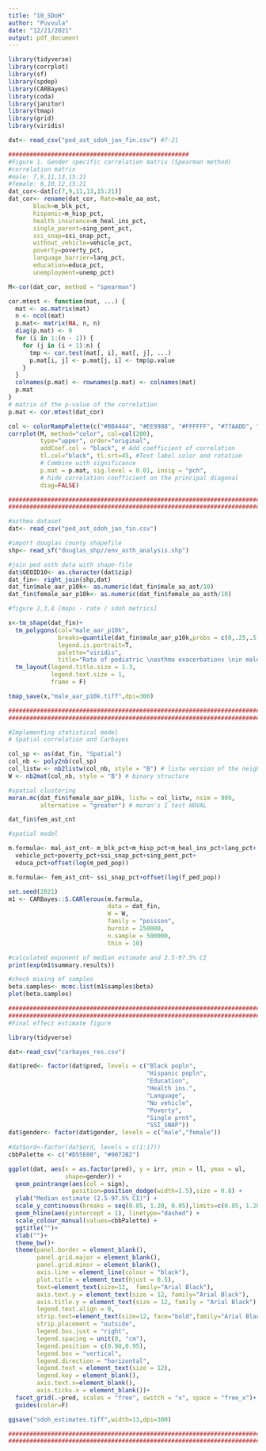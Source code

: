 ```yaml
---
title: "10_SDoH"
author: "Puvvula"
date: "12/21/2021"
output: pdf_document
---
```


```r
library(tidyverse)
library(corrplot)
library(sf)
library(spdep)
library(CARBayes)
library(coda)
library(janitor)
library(tmap)
library(grid)
library(viridis)

dat<- read_csv("ped_ast_sdoh_jan_fin.csv") #7-21

###################################################
#Figure 1. Gender specific correlation matrix (Spearman method)
#correlation matrix
#male: 7,9,11,13,15:21
#female: 8,10,12,15:21
dat_cor<-dat[c(7,9,11,13,15:21)]
dat_cor<- rename(dat_cor, Rate=male_aa_ast,
       black=m_blk_pct,
       hispanic=m_hisp_pct,
       health_insurance=m_heal_ins_pct,
       single_parent=sing_pent_pct,
       ssi_snap=ssi_snap_pct,
       without_vehicle=vehicle_pct,
       poverty=poverty_pct,
       language_barrier=lang_pct,
       education=educa_pct,
       unemployment=unemp_pct)

M<-cor(dat_cor, method = "spearman")

cor.mtest <- function(mat, ...) {
  mat <- as.matrix(mat)
  n <- ncol(mat)
  p.mat<- matrix(NA, n, n)
  diag(p.mat) <- 0
  for (i in 1:(n - 1)) {
    for (j in (i + 1):n) {
      tmp <- cor.test(mat[, i], mat[, j], ...)
      p.mat[i, j] <- p.mat[j, i] <- tmp$p.value
    }
  }
  colnames(p.mat) <- rownames(p.mat) <- colnames(mat)
  p.mat
}
# matrix of the p-value of the correlation
p.mat <- cor.mtest(dat_cor)

col <- colorRampPalette(c("#BB4444", "#EE9988", "#FFFFFF", "#77AADD", "#4477AA"))
corrplot(M, method="color", col=col(200),  
         type="upper", order="original", 
         addCoef.col = "black", # Add coefficient of correlation
         tl.col="black", tl.srt=45, #Text label color and rotation
         # Combine with significance
         p.mat = p.mat, sig.level = 0.01, insig = "pch", 
         # hide correlation coefficient on the principal diagonal
         diag=FALSE)

################################################################################
################################################################################

#asthma dataset
dat<- read_csv("ped_ast_sdoh_jan_fin.csv")

#import douglas county shapefile
shp<- read_sf("douglas_shp//env_asth_analysis.shp")

#join ped asth data with shape-file
dat$GEOID10<- as.character(dat$zip)
dat_fin<- right_join(shp,dat)
dat_fin$male_aar_p10k<- as.numeric(dat_fin$male_aa_ast/10)
dat_fin$female_aar_p10k<- as.numeric(dat_fin$female_aa_asth/10)

#figure 2,3,4 [maps - rate / sdoh metrics]

x<-tm_shape(dat_fin)+
  tm_polygons(col="male_aar_p10k",
              breaks=quantile(dat_fin$male_aar_p10k,probs = c(0,.25,.5,.75,1)),
              legend.is.portrait=T,
              palette="viridis",
              title="Rate of pediatric \nasthma exacerbations \nin male per 10,000 \nchildren per year")+
  tm_layout(legend.title.size = 1.3,
            legend.text.size = 1,
            frame = F)

tmap_save(x,"male_aar_p10k.tiff",dpi=300)

################################################################################
################################################################################

#Implementing statistical model
# Spatial correlation and Carbayes

col_sp <- as(dat_fin, "Spatial")
col_nb <- poly2nb(col_sp) 
col_listw <- nb2listw(col_nb, style = "B") # listw version of the neighborhood
W <- nb2mat(col_nb, style = "B") # binary structure

#spatial clustering
moran.mc(dat_fin$female_aar_p10k, listw = col_listw, nsim = 999, 
         alternative = "greater") # moran's I test HOVAL

dat_fin$fem_ast_cnt

#spatial model

m.formula<- mal_ast_cnt~ m_blk_pct+m_hisp_pct+m_heal_ins_pct+lang_pct+
  vehicle_pct+poverty_pct+ssi_snap_pct+sing_pent_pct+
  educa_pct+offset(log(m_ped_pop))

m.formula<- fem_ast_cnt~ ssi_snap_pct+offset(log(f_ped_pop))

set.seed(2021)
m1 <- CARBayes::S.CARleroux(m.formula,
                            data = dat_fin,
                            W = W,
                            family = "poisson",
                            burnin = 250000,
                            n.sample = 500000,
                            thin = 10)

#calculated exponent of median estimate and 2.5-97.5% CI
print(exp(m1$summary.results))

#check mixing of samples
beta.samples<- mcmc.list(m1$samples$beta)
plot(beta.samples)

################################################################################
################################################################################
#Final effect estimate figure

library(tidyverse)

dat<-read_csv("carbayes_res.csv")

dat$pred<- factor(dat$pred, levels = c("Black popln",
                                       "Hispanic popln",
                                       "Education",
                                       "Health ins.",
                                       "Language",
                                       "No vehicle",
                                       "Poverty",
                                       "Single prnt",
                                       "SSI_SNAP"))
dat$gender<- factor(dat$gender, levels = c("male","female"))
  
#dat$ord<-factor(dat$ord, levels = c(1:17))
cbbPalette <- c("#D55E00", "#0072B2")

ggplot(dat, aes(x = as.factor(pred), y = irr, ymin = ll, ymax = ul,
                shape=gender)) + 
  geom_pointrange(aes(col = sign), 
                  position=position_dodge(width=1.5),size = 0.8) +
  ylab("Median estimate (2.5-97.5% CI)") +
  scale_y_continuous(breaks = seq(0.85, 1.20, 0.05),limits=c(0.85, 1.20))+
  geom_hline(aes(yintercept = 1), linetype="dashed") + 
  scale_colour_manual(values=cbbPalette) + 
  ggtitle("")+
  xlab("")+
  theme_bw()+
  theme(panel.border = element_blank(),
        panel.grid.major = element_blank(),
        panel.grid.minor = element_blank(),
        axis.line = element_line(colour = "black"),
        plot.title = element_text(hjust = 0.5),
        text=element_text(size=12,  family="Arial Black"),
        axis.text.y = element_text(size = 12, family="Arial Black"),
        axis.title.y = element_text(size = 12, family = "Arial Black"),
        legend.text.align = 0,
        strip.text=element_text(size=12, face="bold",family="Arial Black"),
        strip.placement = "outside",
        legend.box.just = "right",
        legend.spacing = unit(0, "cm"),
        legend.position = c(0.90,0.95),
        legend.box = "vertical",
        legend.direction = "horizontal",
        legend.text = element_text(size = 12),
        legend.key = element_blank(),
        axis.text.x=element_blank(),
        axis.ticks.x = element_blank())+
  facet_grid(.~pred, scales = "free", switch = "x", space = "free_x")+
  guides(color=F)

ggsave("sdoh_estimates.tiff",width=13,dpi=300)

################################################################################
################################################################################



```

